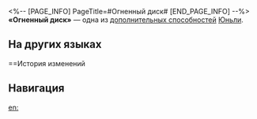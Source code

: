 <%-- [PAGE_INFO]
PageTitle=#Огненный диск#
[END_PAGE_INFO] --%>
{{Навык Инфобокс
|Название         = Огненный диск
|Изображение      = След Огненный диск.png
|Персонаж         = Юньли
|Тип              = Доп. способность
|Возвышение       = 2
|Длительность     = 
|Описание         = После каждого срабатывания умения Интуит: Вырубка следующее срабатывание умения Интуит: Вырубка заменяется на умение Интуит: Истребление.
|Свойство1        = 
|Масштабирование1 = 
}}
'''«Огненный диск»''' — одна из [[дополнительная способность|дополнительных способностей]] [[Юньли]].

==На других языках==
{{На других языках
|en   = Fiery Wheel
|zhs  = 灼毂
|zht  = 灼轂
|ja   = {{Rubi|炎輪|えんりん}}
|ko   = 화륜
|es   = Buje incinerado
|fr   = Roue enflammée
|ru   = Огненный диск
|th   = Fiery Wheel
|vi   = Bánh Xe Lửa
|de   = Brennende Nabe
|id   = Fiery Wheel
|pt   = Roda de Chamas
}}

==История изменений
{{История изменений|3.5}}

==Навигация==
{{Навык Навбокс|Юньли}}

[[en:]]